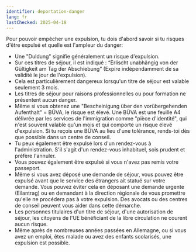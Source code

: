 ```yaml
---
identifier: deportation-danger
lang: fr
lastChecked: 2025-04-18
---
```



Pour pouvoir empêcher une expulsion, tu dois d'abord savoir si tu risques d'être expulsé et quelle est l'ampleur du danger:

- Une "Duldung" signifie généralement un risque d'expulsion.
- Sur ces titres de séjour, il est indiqué : “Erlischt unabhängig von der Gültigkeit am Tag der Abschiebung” (Expire indépendamment de sa validité le jour de l'expulsion).
- Cela est particulièrement dangereux lorsqu'un titre de séjour est valable seulement 3 mois.
- Les titres de séjour pour raisons professionnelles ou pour formation ne présentent aucun danger.
- Même si vous obtenez une "Bescheinigung über den vorübergehenden Aufenthalt" = BÜVA, le risque est élevé. Une BÜVA est une feuille A4 délivrée par les services de l'immigration comme "pièce d'identité", qui n'est souvent valable qu'un mois et qui comporte un risque élevé d'expulsion. Si tu reçois une BÜVA au lieu d'une tolérance, rends-toi dès que possible dans un centre de conseil.
- Tu peux également être expulsé lors d'un rendez-vous à l'administration. S'il s'agit d'un rendez-vous inhabituel, sois prudent et préfère l'annuler.
- Vous pouvez également être expulsé si vous n'avez pas remis votre passeport.
- Même si vous avez déposé une demande de séjour, vous pouvez être expulsé avant que le service des étrangers ait statué sur votre demande. Vous pouvez éviter cela en déposant une demande urgente (Eilantrag) ou en demandant à la direction régionale de vous promettre qu'elle ne procédera pas à votre expulsion. Des avocats ou des centres de conseil peuvent vous aider dans cette démarche.
- Les personnes titulaires d'un titre de séjour, d'une autorisation de séjour, les citoyens de l'UE bénéficiant de la libre circulation ne courent aucun risque.
- Même après de nombreuses années passées en Allemagne, ou si vous avez un emploi, êtes malade ou avez des enfants scolarisés, une expulsion est possible. <Block identifier="get-legal-advice" />
